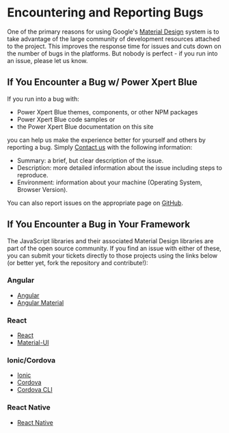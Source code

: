 # Encountering and Reporting Bugs

One of the primary reasons for using Google's [Material Design](https://material.io/) system is to take advantage of the large community of development resources attached to the project. This improves the response time for issues and cuts down on the number of bugs in the platforms. But nobody is perfect - if you run into an issue, please let us know.

## If You Encounter a Bug w/ Power Xpert Blue

If you run into a bug with:

-   Power Xpert Blue themes, components, or other NPM packages
-   Power Xpert Blue code samples or
-   the Power Xpert Blue documentation on this site

you can help us make the experience better for yourself and others by reporting a bug. Simply [Contact us](/community/contactus) with the following information:

-   Summary: a brief, but clear description of the issue.
-   Description: more detailed information about the issue including steps to reproduce.
-   Environment: information about your machine (Operating System, Browser Version).

You can also report issues on the appropriate page on [GitHub](https://github.com/pxblue).

## If You Encounter a Bug in Your Framework

The JavaScript libraries and their associated Material Design libraries are part of the open source community. If you find an issue with either of these, you can submit your tickets directly to those projects using the links below (or better yet, fork the repository and contribute!):

### Angular

-   [Angular](https://github.com/angular/angular/issues)
-   [Angular Material](https://github.com/angular/material2/issues)

### React

-   [React](https://github.com/facebook/react/issues)
-   [Material-UI](https://github.com/mui-org/material-ui/issues)

### Ionic/Cordova

-   [Ionic](https://github.com/ionic-team/ionic/issues)
-   [Cordova](https://github.com/apache/cordova/issues)
-   [Cordova CLI](https://github.com/apache/cordova-cli/issues)

### React Native

-   [React Native](https://github.com/facebook/react-native/issues)
